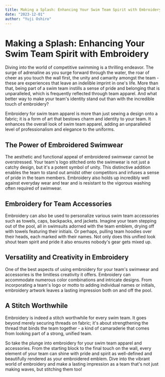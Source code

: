```yaml
---
title: Making a Splash: Enhancing Your Swim Team Spirit with Embroidery
date: "2023-12-01"
author: "Yuji Oshiro"
---
```


# Making a Splash: Enhancing Your Swim Team Spirit with Embroidery

Diving into the world of competitive swimming is a thrilling endeavor. The surge of adrenaline as you surge forward through the water, the roar of cheer as you touch the wall first, the unity and camarity amongst the team - these are experiences that leave an indelible imprint in one's life. More than that, being part of a swim team instills a sense of pride and belonging that is unparalleled, which is frequently reflected through team apparel. And what better way to make your team's identity stand out than with the incredible touch of embroidery?

Embroidery for swim team apparel is more than just sewing a design onto a fabric; it is a form of art that bestows charm and identity to your team. It enhances the overall look of swim team apparel, adding an unparalleled level of professionalism and elegance to the uniforms.

## The Power of Embroidered Swimwear 

The aesthetic and functional appeal of embroidered swimwear cannot be overstressed. Your team's logo stitched onto the swimwear is not just a catchy design, but it's a potent symbol of unity. This distinctive addition enables the team to stand out amidst other competitors and infuses a sense of pride in the team members. Embroidery also holds up incredibly well against everyday wear and tear and is resistant to the vigorous washing often required of swimwear.

## Embroidery for Team Accessories

Embroidery can also be used to personalize various swim team accessories such as towels, caps, backpacks, and jackets. Imagine your team stepping out of the pool, all in swimsuits adorned with the team emblem, drying off with towels featuring their initials. Or perhaps, pulling team hoodies over their heads, each marked with their names. Not only does this unified look shout team spirit and pride it also ensures nobody's gear gets mixed up. 

## Versatility and Creativity in Embroidery

One of the best aspects of using embroidery for your team's swimwear and accessories is the limitless creativity it offers. Embroidery can accommodate numerous color combinations and intricate designs. From incorporating a team's logo or motto to adding individual names or initials, embroidery artwork leaves a lasting impression both on and off the pool.

## A Stitch Worthwhile

Embroidery is indeed a stitch worthwhile for every swim team. It goes beyond merely securing threads on fabric; it's about strengthening the thread that binds the team together - a kind of camaraderie that comes from looking part of a strong, unified team. 

So take the plunge into embroidery for your swim team apparel and accessories. From the starting block to the final touch on the wall, every element of your team can shine with pride and spirit as well-defined and beautifully rendered as your embroidered emblem. Dive into the vibrant world of embroidery and make a lasting impression as a team that's not just making waves, but stitching them too!